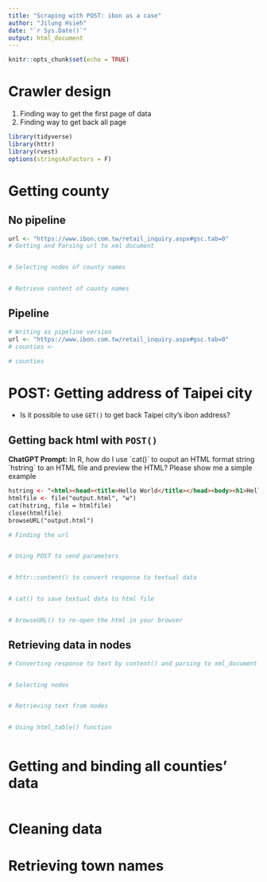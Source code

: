 ```yaml
---
title: "Scraping with POST: ibon as a case"
author: "Jilung Hsieh"
date: "`r Sys.Date()`"
output: html_document
---
```


```r
knitr::opts_chunk$set(echo = TRUE)
```

# Crawler design

1.  Finding way to get the first page of data
2.  Finding way to get back all page

```r
library(tidyverse)
library(httr)
library(rvest) 
options(stringsAsFactors = F)
```

# Getting county

## No pipeline

```r
url <- "https://www.ibon.com.tw/retail_inquiry.aspx#gsc.tab=0"
# Getting and Parsing url to xml document


# Selecting nodes of county names


# Retrieve content of county names

```

## Pipeline

```r

# Writing as pipeline version
url <- "https://www.ibon.com.tw/retail_inquiry.aspx#gsc.tab=0"
# counties <- 

# counties
```

# POST: Getting address of Taipei city

-   Is it possible to use `GET()` to get back Taipei city's ibon address?

## Getting back html with `POST()`

::: chatgpt
**ChatGPT Prompt:** In R, how do I use \`cat()\` to ouput an HTML format string \`hstring\` to an HTML file and preview the HTML? Please show me a simple example

``` html
hstring <- "<html><head><title>Hello World</title></head><body><h1>Hello World!</h1></body></html>"
htmlfile <- file("output.html", "w")
cat(hstring, file = htmlfile)
close(htmlfile)
browseURL("output.html")
```
:::

```r
# Finding the url


# Using POST to send parameters


# httr::content() to convert response to textual data


# cat() to save textual data to html file


# browseURL() to re-open the html in your browser


```

## Retrieving data in nodes

```r
# Converting response to text by content() and parsing to xml_document by read_html(), assign to var 'doc'


# Selecting nodes


# Retrieving text from nodes


# Using html_table() function



```

# Getting and binding all counties' data

```r






```

# Cleaning data

# Retrieving town names

```r












```
